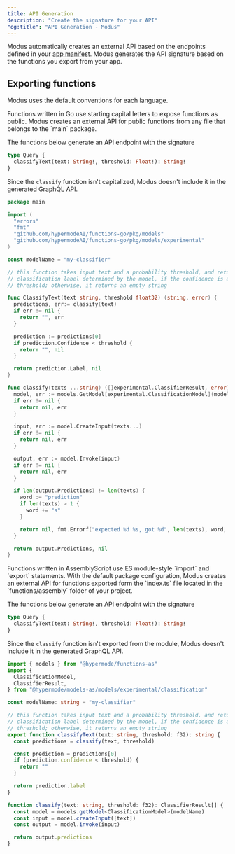 ```yaml
---
title: API Generation
description: "Create the signature for your API"
"og:title": "API Generation - Modus"
---
```


Modus automatically creates an external API based on the endpoints defined in
your [app manifest](/modus/app-manifest#endpoints). Modus generates the API
signature based on the functions you export from your app.

## Exporting functions

Modus uses the default conventions for each language.

<Tabs>
  <Tab title="Go">
    Functions written in Go use starting capital letters to expose functions as public. Modus
    creates an external API for public functions from any file that belongs to the `main` package.

The functions below generate an API endpoint with the signature

```graphql
type Query {
  classifyText(text: String!, threshold: Float!): String!
}
```

Since the `classify` function isn't capitalized, Modus doesn't include it in the
generated GraphQL API.

```go
package main

import (
  "errors"
  "fmt"
  "github.com/hypermodeAI/functions-go/pkg/models"
  "github.com/hypermodeAI/functions-go/pkg/models/experimental"
)

const modelName = "my-classifier"

// this function takes input text and a probability threshold, and returns the
// classification label determined by the model, if the confidence is above the
// threshold; otherwise, it returns an empty string

func ClassifyText(text string, threshold float32) (string, error) {
  predictions, err:= classify(text)
  if err != nil {
    return "", err
  }

  prediction := predictions[0]
  if prediction.Confidence < threshold {
    return "", nil
  }

  return prediction.Label, nil
}

func classify(texts ...string) ([]experimental.ClassifierResult, error) {
  model, err := models.GetModel[experimental.ClassificationModel](modelName)
  if err != nil {
    return nil, err
  }

  input, err := model.CreateInput(texts...)
  if err != nil {
    return nil, err
  }

  output, err := model.Invoke(input)
  if err != nil {
    return nil, err
  }

  if len(output.Predictions) != len(texts) {
    word := "prediction"
    if len(texts) > 1 {
      word += "s"
    }

    return nil, fmt.Errorf("expected %d %s, got %d", len(texts), word, len(output.Predictions))
  }

  return output.Predictions, nil
}
```

  </Tab>
  <Tab title="AssemblyScript">
    Functions written in AssemblyScript use ES module-style `import` and `export` statements. With
    the default package configuration, Modus creates an external API for functions exported form the
    `index.ts` file located in the `functions/assembly` folder of your project.

The functions below generate an API endpoint with the signature

```graphql
type Query {
  classifyText(text: String!, threshold: Float!): String!
}
```

Since the `classify` function isn't exported from the module, Modus doesn't
include it in the generated GraphQL API.

```ts
import { models } from "@hypermode/functions-as"
import {
  ClassificationModel,
  ClassifierResult,
} from "@hypermode/models-as/models/experimental/classification"

const modelName: string = "my-classifier"

// this function takes input text and a probability threshold, and returns the
// classification label determined by the model, if the confidence is above the
// threshold; otherwise, it returns an empty string
export function classifyText(text: string, threshold: f32): string {
  const predictions = classify(text, threshold)

  const prediction = predictions[0]
  if (prediction.confidence < threshold) {
    return ""
  }

  return prediction.label
}

function classify(text: string, threshold: f32): ClassifierResult[] {
  const model = models.getModel<ClassificationModel>(modelName)
  const input = model.createInput([text])
  const output = model.invoke(input)

  return output.predictions
}
```

  </Tab>
</Tabs>
